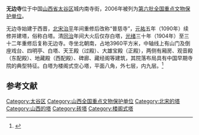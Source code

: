 {{coord|37|25|20|N|112|33|06|E|display=title|scale:10000}}
{{文物保护单位
| 级别 = 全国
| 名称 = 无边寺
| 图片 = 
| 所在 = [[山西省|山西省]][[太谷区|太谷区]]
| 分类 = 古建筑
| 时代 = [[宋朝|宋]]至[[清朝|清]]
| 编号 = [[第六批全国重点文物保护单位|第六批]]第361项
| 登录 = 2006年5月25日
}}
'''无边寺'''位于中国[[山西省|山西省]][[太谷区|太谷区]]城内南寺街，2006年被列为[[第六批全国重点文物保护单位|第六批全国重点文物保护单位]]。

无边寺始建于西晋，[[北宋|北宋]][[治平|治平]]年间重修后改称“普慈寺”，[[元祐|元祐]]五年（1090年）续修并建塔，俗称白塔。清[[同治|同治]]年间大火后仅存白塔，[[光绪|光绪]]三十年（1904年）至三十二年重修后复称无边寺。寺坐北朝南，占地3960平方米，中轴线上有山门及倒座戏台、四明亭、白塔、天王殿（过殿）、大雄宝殿（正殿），两侧有厢房、观音殿（东配殿）、地藏殿（西配殿）、碑廊、藏经阁等建筑，其院落布局具有中国早期寺院的典型特征。白塔为楼阁式空心塔，平面八角，外七层，内九层。<ref>{{Cite book |author=国家文物局编 |title=全国重点文物保护单位（第六批）·第Ⅳ卷 |publisher=文物出版社 |year=2008 |isbn=978-7-5010-2446-9 |pages=280 }}</ref>

{{Gallery
|width = 300
|height = 
|lines = 1
|File:Taigu Wubian Si 2013.08.27 07-28-52.jpg|白塔远景
|File:Taigu Wubian Si 2013.08.27 08-27-19.jpg|山门
|File:Taigu Wubian Si 2013.08.27 08-45-10.jpg|山门倒座戏台
|File:Taigu Wubian Si 2013.08.27 08-50-27.jpg|山门倒座戏台上看白塔
|File:Taigu Wubian Si 2013.08.26 19-01-46.jpg|塔刹
|File:Taigu Wubian Si 2013.08.26 19-01-25.jpg|塔身
|File:Taigu Wubian Si 2013.08.27 08-54-14.jpg|四明亭
|File:Taigu Wubian Si 2013.08.27 08-55-10.jpg|白塔底层南面
|File:Taigu Wubian Si 2013.08.27 08-59-14.jpg|白塔北侧的天王殿
|File:Taigu Wubian Si 2013.08.27 09-00-38.jpg|天王殿北侧的大雄宝殿
|File:Taigu Wubian Si 2013.08.27 09-00-52.jpg|天王殿东侧的观音殿
|File:Taigu Wubian Si 2013.08.27 09-00-59.jpg|天王殿西侧的地藏殿
}}

==参考文献==
{{commonscat|Wubian Temple}}
{{reflist}}

{{山西全国重点文物保护单位}}

{{DEFAULTSORT:wu}}
[[Category:太谷区|Category:太谷区]]
[[Category:山西全国重点文物保护单位|Category:山西全国重点文物保护单位]]
[[Category:北宋的塔|Category:北宋的塔]]
[[Category:山西的塔|Category:山西的塔]]
[[Category:砖塔|Category:砖塔]]
[[Category:楼阁式塔|Category:楼阁式塔]]